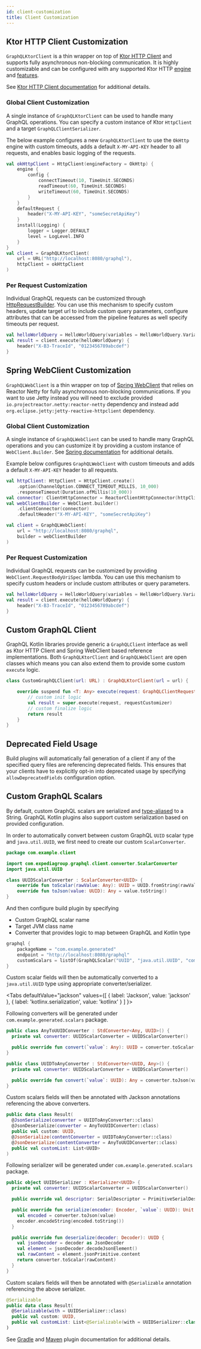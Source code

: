 ```yaml
---
id: client-customization
title: Client Customization
---
```




## Ktor HTTP Client Customization

`GraphQLKtorClient` is a thin wrapper on top of [Ktor HTTP Client](https://ktor.io/docs/client.html) and supports fully
asynchronous non-blocking communication. It is highly customizable and can be configured with any supported Ktor HTTP
[engine](https://ktor.io/clients/http-client/engines.html) and [features](https://ktor.io/clients/http-client/features.html).

See [Ktor HTTP Client documentation](https://ktor.io/clients/index.html) for additional details.

### Global Client Customization

A single instance of `GraphQLKtorClient` can be used to handle many GraphQL operations. You can specify a custom instance
of Ktor `HttpClient` and a target `GraphQLClientSerializer`.

The below example configures a new `GraphQLKtorClient` to use the `OkHttp` engine with custom timeouts, adds a default `X-MY-API-KEY`
header to all requests, and enables basic logging of the requests.

```kotlin
val okHttpClient = HttpClient(engineFactory = OkHttp) {
    engine {
        config {
            connectTimeout(10, TimeUnit.SECONDS)
            readTimeout(60, TimeUnit.SECONDS)
            writeTimeout(60, TimeUnit.SECONDS)
        }
    }
    defaultRequest {
        header("X-MY-API-KEY", "someSecretApiKey")
    }
    install(Logging) {
        logger = Logger.DEFAULT
        level = LogLevel.INFO
    }
}
val client = GraphQLKtorClient(
    url = URL("http://localhost:8080/graphql"),
    httpClient = okHttpClient
)
```

### Per Request Customization

Individual GraphQL requests can be customized through [HttpRequestBuilder](https://ktor.io/docs/request.html#customizing-requests).
You can use this mechanism to specify custom headers, update target url to include custom query parameters, configure
attributes that can be accessed from the pipeline features as well specify timeouts per request.

```kotlin
val helloWorldQuery = HelloWorldQuery(variables = HelloWorldQuery.Variables(name = "John Doe"))
val result = client.execute(helloWorldQuery) {
    header("X-B3-TraceId", "0123456789abcdef")
}
```

## Spring WebClient Customization

`GraphQLWebClient` is a thin wrapper on top of [Spring WebClient](https://docs.spring.io/spring/docs/current/javadoc-api/org/springframework/web/reactive/function/client/WebClient.html)
that relies on Reactor Netty for fully asynchronous non-blocking communications. If you want to use Jetty instead you will
need to exclude provided `io.projectreactor.netty:reactor-netty` dependency and instead add `org.eclipse.jetty:jetty-reactive-httpclient`
dependency.

### Global Client Customization

A single instance of `GraphQLWebClient` can be used to handle many GraphQL operations and you can customize it by providing
a custom instance of `WebClient.Builder`. See [Spring documentation](https://docs.spring.io/spring-boot/docs/current/reference/html/spring-boot-features.html#boot-features-webclient-customization)
for additional details.

Example below configures `GraphQLWebClient` with custom timeouts and adds a default `X-MY-API-KEY` header to all requests.

```kotlin
val httpClient: HttpClient = HttpClient.create()
    .option(ChannelOption.CONNECT_TIMEOUT_MILLIS, 10_000)
    .responseTimeout(Duration.ofMillis(10_000))
val connector: ClientHttpConnector = ReactorClientHttpConnector(httpClient.wiretap(true))
val webClientBuilder = WebClient.builder()
    .clientConnector(connector)
    .defaultHeader("X-MY-API-KEY", "someSecretApiKey")

val client = GraphQLWebClient(
    url = "http://localhost:8080/graphql",
    builder = webClientBuilder
)
```

### Per Request Customization

Individual GraphQL requests can be customized by providing `WebClient.RequestBodyUriSpec` lambda. You can use this mechanism
to specify custom headers or include custom attributes or query parameters.

```kotlin
val helloWorldQuery = HelloWorldQuery(variables = HelloWorldQuery.Variables(name = "John Doe"))
val result = client.execute(helloWorldQuery) {
    header("X-B3-TraceId", "0123456789abcdef")
}
```

## Custom GraphQL Client

GraphQL Kotlin libraries provide generic a `GraphQLClient` interface as well as Ktor HTTP Client and Spring WebClient based
reference implementations. Both `GraphQLKtorClient` and `GraphQLWebClient` are open classes which means you can also
extend them to provide some custom `execute` logic.

```kotlin
class CustomGraphQLClient(url: URL) : GraphQLKtorClient(url = url) {

    override suspend fun <T: Any> execute(request: GraphQLClientRequest<T>, requestCustomizer: HttpRequestBuilder.() -> Unit): GraphQLClientResponse<T> {
        // custom init logic
        val result = super.execute(request, requestCustomizer)
        // custom finalize logic
        return result
    }
}
```

## Deprecated Field Usage

Build plugins will automatically fail generation of a client if any of the specified query files are referencing
deprecated fields. This ensures that your clients have to explicitly opt-in into deprecated usage by specifying
`allowDeprecatedFields` configuration option.

## Custom GraphQL Scalars

By default, custom GraphQL scalars are serialized and [type-aliased](https://kotlinlang.org/docs/reference/type-aliases.html)
to a String. GraphQL Kotlin plugins also support custom serialization based on provided configuration.

In order to automatically convert between custom GraphQL `UUID` scalar type and `java.util.UUID`, we first need to create
our custom `ScalarConverter`.

```kotlin
package com.example.client

import com.expediagroup.graphql.client.converter.ScalarConverter
import java.util.UUID

class UUIDScalarConverter : ScalarConverter<UUID> {
    override fun toScalar(rawValue: Any): UUID = UUID.fromString(rawValue.toString())
    override fun toJson(value: UUID): Any = value.toString()
}
```

And then configure build plugin by specifying

-   Custom GraphQL scalar name
-   Target JVM class name
-   Converter that provides logic to map between GraphQL and Kotlin type

```kotlin
graphql {
    packageName = "com.example.generated"
    endpoint = "http://localhost:8080/graphql"
    customScalars = listOf(GraphQLScalar("UUID", "java.util.UUID", "com.example.UUIDScalarConverter"))
}
```

Custom scalar fields will then be automatically converted to a `java.util.UUID` type using appropriate converter/serializer.

<Tabs
  defaultValue="jackson"
  values={[
    { label: 'Jackson', value: 'jackson' },
    { label: 'kotlinx.serialization', value: 'kotlinx' }
  ]
}>

<TabItem value="jackson">

Following converters will be generated under `com.example.generated.scalars` package.

```kotlin
public class AnyToUUIDConverter : StdConverter<Any, UUID>() {
  private val converter: UUIDScalarConverter = UUIDScalarConverter()

  public override fun convert(`value`: Any): UUID = converter.toScalar(value)
}

public class UUIDToAnyConverter : StdConverter<UUID, Any>() {
  private val converter: UUIDScalarConverter = UUIDScalarConverter()

  public override fun convert(`value`: UUID): Any = converter.toJson(value)
}
```

Custom scalars fields will then be annotated with Jackson annotations referencing the above converters.

```kotlin
public data class Result(
  @JsonSerialize(converter = UUIDToAnyConverter::class)
  @JsonDeserialize(converter = AnyToUUIDConverter::class)
  public val custom: UUID,
  @JsonSerialize(contentConverter = UUIDToAnyConverter::class)
  @JsonDeserialize(contentConverter = AnyToUUIDConverter::class)
  public val customList: List<UUID>
)
```

</TabItem>
<TabItem value="kotlinx">

Following serializer will be generated under `com.example.generated.scalars` package.

```kotlin
public object UUIDSerializer : KSerializer<UUID> {
  private val converter: UUIDScalarConverter = UUIDScalarConverter()

  public override val descriptor: SerialDescriptor = PrimitiveSerialDescriptor("UUID", STRING)

  public override fun serialize(encoder: Encoder, `value`: UUID): Unit {
    val encoded = converter.toJson(value)
    encoder.encodeString(encoded.toString())
  }

  public override fun deserialize(decoder: Decoder): UUID {
    val jsonDecoder = decoder as JsonDecoder
    val element = jsonDecoder.decodeJsonElement()
    val rawContent = element.jsonPrimitive.content
    return converter.toScalar(rawContent)
  }
}
```

Custom scalars fields will then be annotated with `@Serializable` annotation referencing the above serializer.

```kotlin
@Serializable
public data class Result(
  @Serializable(with = UUIDSerializer::class)
  public val custom: UUID,
  public val customList: List<@Serializable(with = UUIDSerializer::class) UUID>
)
```

</TabItem>
</Tabs>

See [Gradle](../plugins/gradle-plugin-tasks.mdx) and [Maven](../plugins/maven-plugin-goals.md) plugin documentation for additional details.
